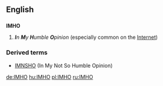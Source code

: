 ==English==
==={{initialism}}===
'''IMHO'''

# '''''I'''n '''M'''y '''H'''umble '''O'''pinion'' (especially common on the [[Internet]])

===Derived terms===
*[[IMNSHO]] (In My Not So Humble Opinion)

[[de:IMHO]]
[[hu:IMHO]]
[[pl:IMHO]]
[[ru:IMHO]]